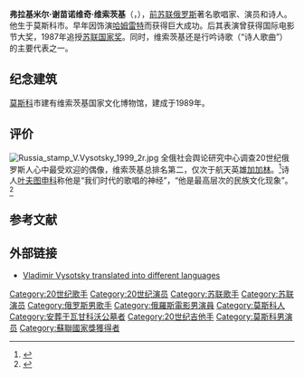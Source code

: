 {{Infobox musical artist
| name         = 弗拉基米尔·谢苗诺维奇·维索茨基
| image        = Vladimir Vysotsky.jpg
| caption      = 弗拉基米尔·维索茨基(1979年)
| background   = solo_singer
| birth_date   = {{Birth date|1938|01|25|df=yes}}
| birth_place  = {{flag|Soviet Union|1936}}[[莫斯科|莫斯科]]
| death_date   = {{Death date and age|1980|07|25|1938|01|25|df=yes}}
| death_place   = {{flag|Soviet Union}}[[莫斯科|莫斯科]]
| instrument   = [[七弦吉他|七弦吉他]], [[主唱|主唱]]
| genre        = [[詩|詩]]
| occupation   = [[歌唱家|歌唱家]], [[詩人|詩人]], [[演员|演员]]
| years_active = 1959年–1980年
| label        =
| website      =
|awards={{苏联国家奖}}
}}
'''弗拉基米尔·谢苗诺维奇·维索茨基'''（{{lang-ru|'''Владимир Семёнович Высоцкий'''|Vladimir Semyonovich Vysotsky}}，{{bd|1938年|1月25日|1980年|7月25日|catIdx=V维}}），[[前苏联|前苏联]][[俄罗斯|俄罗斯]]著名歌唱家、演员和诗人。他生于莫斯科市。早年因饰演[[哈姆雷特|哈姆雷特]]而获得巨大成功。后其表演曾获得国际电影节大奖，1987年追授[[苏联国家奖|苏联国家奖]]。同时，维索茨基还是行吟诗歌（“诗人歌曲”）的主要代表之一。

== 纪念建筑 ==
[[莫斯科|莫斯科]]市建有维索茨基国家文化博物馆，建成于1989年。

== 评价 ==
[[File:Russia_stamp_V.Vysotsky_1999_2r.jpg|left]]
全俄社会舆论研究中心调查20世纪俄罗斯人心中最受欢迎的偶像，维索茨基总排名第二，仅次于航天英雄[[尤里·阿列克谢耶维奇·加加林|加加林]]。<ref>{{Cite web|title=民调：俄罗斯人评选20世纪主要偶像|url=http://sputniknews.cn/russia/201801231024544955/|work=sputniknews.cn|accessdate=2019-03-08|language=zh-cn|last=Sputnik|archive-date=2019-03-27|archive-url=https://web.archive.org/web/20190327085608/http://sputniknews.cn/russia/201801231024544955/}}</ref>诗人[[叶夫图申科|叶夫图申科]]称他是“我们时代的歌唱的神经”，“他是最高层次的民族文化现象”。<ref>{{Cite journal |last=[[薛范|薛范]] |date=1988 |title=“我们时代歌唱的神经”——苏联弹唱诗人维索茨基和他的“诗人歌曲” |journal=人民音乐 |issue=11 |page=37-39}}</ref>

==参考文献==
{{reflist}}
==外部链接==
{{commonscat|Vladimir Vysotsky}}
* [http://www.wysotsky.com/ Vladimir Vysotsky translated into different languages] {{Wayback|url=http://www.wysotsky.com/ |date=20090605224901 }}

{{Authority control}}
{{DEFAULTSORT:Vysotsky, Vladimir}}
[[Category:20世纪歌手|Category:20世纪歌手]]
[[Category:20世纪演员|Category:20世纪演员]]
[[Category:苏联歌手|Category:苏联歌手]]
[[Category:苏联演员|Category:苏联演员]]
[[Category:俄罗斯男歌手|Category:俄罗斯男歌手]]
[[Category:俄羅斯電影男演員|Category:俄羅斯電影男演員]]
[[Category:莫斯科人|Category:莫斯科人]]
[[Category:安葬于瓦甘科沃公墓者|Category:安葬于瓦甘科沃公墓者]]
[[Category:20世纪吉他手|Category:20世纪吉他手]]
[[Category:莫斯科男演员|Category:莫斯科男演员]]
[[Category:蘇聯國家獎獲得者|Category:蘇聯國家獎獲得者]]